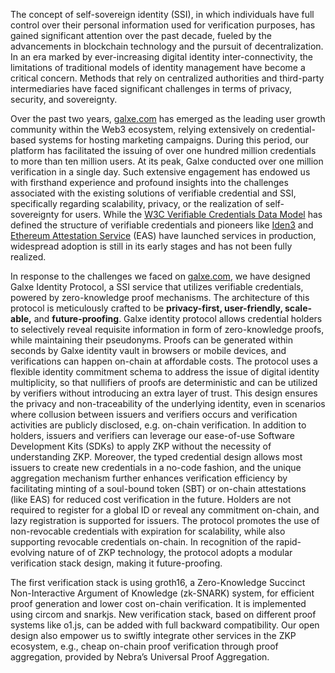 The concept of self-sovereign identity (SSI), in which individuals have full control over their personal information used for verification purposes, has gained significant attention over the past decade, fueled by the advancements in blockchain technology and the pursuit of decentralization. In an era marked by ever-increasing digital identity inter-connectivity, the limitations of traditional models of identity management have become a critical concern. Methods that rely on centralized authorities and third-party intermediaries have faced significant challenges in terms of privacy, security, and sovereignty.

Over the past two years, [galxe.com](http://galxe.com/) has emerged as the leading user growth community within the Web3 ecosystem, relying extensively on credential-based systems for hosting marketing campaigns. During this period, our platform has facilitated the issuing of over one hundred million credentials to more than ten million users. At its peak, Galxe conducted over one million verification in a single day. Such extensive engagement has endowed us with firsthand experience and profound insights into the challenges associated with the existing solutions of verifiable credential and SSI, specifically regarding scalability, privacy, or the realization of self-sovereignty for users. While the [W3C Verifiable Credentials Data Model](https://www.w3.org/TR/vc-data-model/) has defined the structure of verifiable credentials and pioneers like [Iden3](https://iden3.io/) and [Ethereum Attestation Service](https://attest.sh/) (EAS) have launched services in production, widespread adoption is still in its early stages and has not been fully realized.

In response to the challenges we faced on [galxe.com](http://galxe.com/), we have designed Galxe Identity Protocol, a SSI service that utilizes verifiable credentials, powered by zero-knowledge proof mechanisms. The architecture of this protocol is meticulously crafted to be **privacy-first, user-friendly, scale-able,** and **future-proofing**. Galxe identity protocol allows credential holders to selectively reveal requisite information in form of zero-knowledge proofs, while maintaining their pseudonyms. Proofs can be generated within seconds by Galxe identity vault in browsers or mobile devices, and verifications can happen on-chain at affordable costs. The protocol uses a flexible identity commitment schema to address the issue of digital identity multiplicity, so that nullifiers of proofs are deterministic and can be utilized by verifiers without introducing an extra layer of trust. This design ensures the privacy and non-traceability of the underlying identity, even in scenarios where collusion between issuers and verifiers occurs and verification activities are publicly disclosed, e.g. on-chain verification. In addition to holders, issuers and verifiers can leverage our ease-of-use Software Development Kits (SDKs) to apply ZKP without the necessity of understanding ZKP. Moreover, the typed credential design allows most issuers to create new credentials in a no-code fashion, and the unique aggregation mechanism further enhances verification efficiency by facilitating minting of a soul-bound token (SBT) or on-chain attestations (like EAS) for reduced cost verification in the future. Holders are not required to register for a global ID or reveal any commitment on-chain, and lazy registration is supported for issuers. The protocol promotes the use of non-revocable credentials with expiration for scalability, while also supporting revocable credentials on-chain. In recognition of the rapid-evolving nature of of ZKP technology, the protocol adopts a modular verification stack design, making it future-proofing.

The first verification stack is using groth16, a Zero-Knowledge Succinct Non-Interactive Argument of Knowledge (zk-SNARK) system, for efficient proof generation and lower cost on-chain verification. It is implemented using circom and snarkjs. New verification stack, based on different proof systems like o1.js, can be added with full backward compatibility. Our open design also empower us to swiftly integrate other services in the ZKP ecosystem, e.g., cheap on-chain proof verification through proof aggregation, provided by Nebra’s Universal Proof Aggregation.

